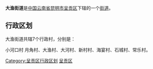 {{中国乡级行政区
| 行政区全称 = 大渔街道
| 景观照片文件名 =
| 景观照片描述 =
| 汉语拼音 =
| 通用拼音 =
| 注音符號 =
| 其它标音类型1 =
| 其它标音1 =
| 其它标音类型2 =
| 其它标音2 =
| 其它语言类型1 =
| 其它语言地名1 =
| 其它语言类型2 =
| 其它语言地名2 =
| 上级行政区 = [[云南省|云南省]][[昆明市|昆明市]][[呈贡区|呈贡区]]
| 行政区类别 = [[街道|街道]]
| 行政区划代码 =530121201
| 地理坐标 =
| 总面积 =25.7（一说24.84）[[平方千米|平方千米]]
| 户籍人口 =
| 户籍人口年份 =
| 常住人口 =1.72万
| 常住人口年份 =
| 人口密度 =
| 行政区划 =
| 官方网站 =
| 政府驻地 =月角村太平关
| 邮政编码 =
| 毗邻行政区 =
| 位置图文件名 =
| 位置图描述 =
}}
'''大渔街道'''是[[中华人民共和国|中国]][[云南省|云南省]][[昆明市|昆明市]][[呈贡区|呈贡区]]下辖的一个[[街道|街道]]。

== 行政区划 ==

大渔街道共辖7个行政村，分别是：

小河口村 月角村、大渔村、大河村、新村村、海宴村、石城村、常乐村。

{{云南行政区划小作品}}
{{呈贡区行政区划}}
[[Category:呈贡区行政区划|Category:呈贡区行政区划]]
[[Category:昆明市街道|呈贡区]]
